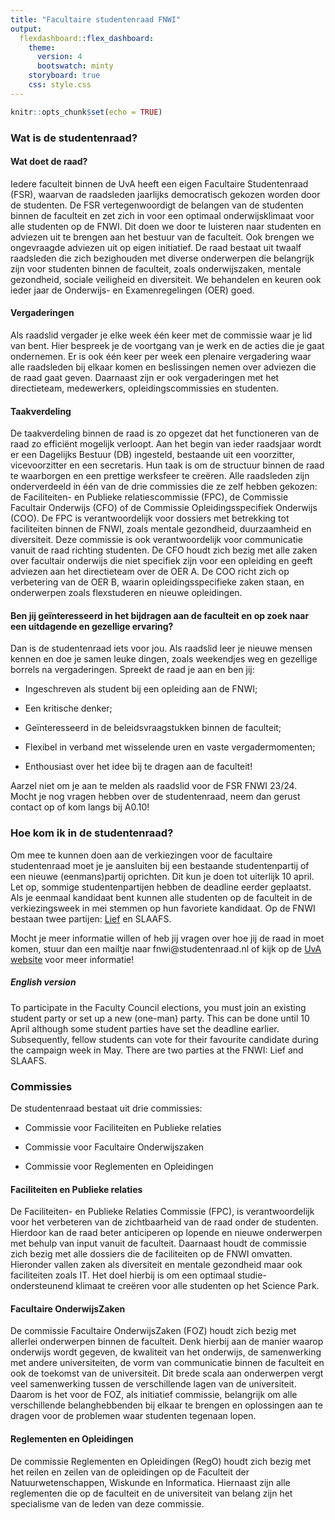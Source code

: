 ```yaml
---
title: "Facultaire studentenraad FNWI"
output: 
  flexdashboard::flex_dashboard:
    theme: 
      version: 4
      bootswatch: minty
    storyboard: true
    css: style.css
---
```


```r
knitr::opts_chunk$set(echo = TRUE)
```
### Wat is de studentenraad?

#### Wat doet de raad?
Iedere faculteit binnen de UvA heeft een eigen Facultaire Studentenraad (FSR), waarvan de raadsleden jaarlijks democratisch gekozen worden door de studenten. De FSR vertegenwoordigt de belangen van de studenten binnen de faculteit en zet zich in voor een optimaal onderwijsklimaat voor alle studenten op de FNWI. Dit doen we door te luisteren naar studenten en adviezen uit te brengen aan het bestuur van de faculteit. Ook brengen we ongevraagde adviezen uit op eigen initiatief. De raad bestaat uit twaalf raadsleden die zich bezighouden met diverse onderwerpen die belangrijk zijn voor studenten binnen de faculteit, zoals onderwijszaken, mentale gezondheid, sociale veiligheid en diversiteit. We behandelen en keuren ook ieder jaar de Onderwijs- en Examenregelingen (OER) goed.

#### Vergaderingen
Als raadslid vergader je elke week één keer met de commissie waar je lid van bent. Hier bespreek je de voortgang van je werk en de acties die je gaat ondernemen. Er is ook één keer per week een plenaire vergadering waar alle raadsleden bij elkaar komen en beslissingen nemen over adviezen die de raad gaat geven. Daarnaast zijn er ook vergaderingen met het directieteam, medewerkers, opleidingscommissies en studenten.

#### Taakverdeling
De taakverdeling binnen de raad is zo opgezet dat het functioneren van de raad zo efficiënt mogelijk verloopt. Aan het begin van ieder raadsjaar wordt er een Dagelijks Bestuur (DB) ingesteld, bestaande uit een voorzitter, vicevoorzitter en een secretaris. Hun taak is om de structuur binnen de raad te waarborgen en een prettige werksfeer te creëren. Alle raadsleden zijn onderverdeeld in één van de drie commissies die ze zelf hebben gekozen: de Faciliteiten- en Publieke relatiescommissie (FPC), de Commissie Facultair Onderwijs (CFO) of de Commissie Opleidingsspecifiek Onderwijs (COO). De FPC is verantwoordelijk voor dossiers met betrekking tot faciliteiten binnen de FNWI, zoals mentale gezondheid, duurzaamheid en diversiteit. Deze commissie is ook verantwoordelijk voor communicatie vanuit de raad richting studenten. De CFO houdt zich bezig met alle zaken over facultair onderwijs die niet specifiek zijn voor een opleiding en geeft adviezen aan het directieteam over de OER A. De COO richt zich op verbetering van de OER B, waarin opleidingsspecifieke zaken staan, en onderwerpen zoals flexstuderen en nieuwe opleidingen.

#### Ben jij geïnteresseerd in het bijdragen aan de faculteit en op zoek naar een uitdagende en gezellige ervaring? 
Dan is de studentenraad iets voor jou. Als raadslid leer je nieuwe mensen kennen en doe je samen leuke dingen, zoals weekendjes weg en gezellige borrels na vergaderingen.
Spreekt de raad je aan en ben jij: 

- Ingeschreven als student bij een opleiding aan de FNWI;

- Een kritische denker;

- Geïnteresseerd in de beleidsvraagstukken binnen de faculteit;

- Flexibel in verband met wisselende uren en vaste vergadermomenten;

- Enthousiast over het idee bij te dragen aan de faculteit!

Aarzel niet om je aan te melden als raadslid voor de FSR FNWI 23/24. Mocht je nog vragen hebben over de studentenraad, neem dan gerust contact op of kom langs bij A0.10!


### Hoe kom ik in de studentenraad?
Om mee te kunnen doen aan de verkiezingen voor de facultaire studentenraad moet je je aansluiten bij een bestaande studentenpartij of een nieuwe (eenmans)partij oprichten. Dit kun je doen tot uiterlijk 10 april. Let op, sommige studentenpartijen hebben de deadline eerder geplaatst. Als je eenmaal kandidaat bent kunnen alle studenten op de faculteit in de verkiezingsweek in mei stemmen op hun favoriete kandidaat. Op de FNWI bestaan twee partijen: [Lief](https://liefvoorjou.nl) en SLAAFS. 

Mocht je meer informatie willen of heb jij vragen over hoe jij de raad in moet komen, stuur dan een mailtje naar fnwi@studentenraad.nl of kijk op de [UvA website](https://student.uva.nl/onderwerpen/je-kandidaat-stellen-voor-de-studentenraad)  voor meer informatie!

##### English version

To participate in the Faculty Council elections, you must join an existing student party or set up a new (one-man) party. This can be done until 10 April although some student parties have set the deadline earlier. Subsequently, fellow students can vote for their favourite candidate during the campaign week in May. There are two parties at the FNWI: Lief and SLAAFS.

### Commissies
De studentenraad bestaat uit drie commissies:

- Commissie voor Faciliteiten en Publieke relaties

- Commissie voor Facultaire Onderwijszaken

- Commissie voor Reglementen en Opleidingen

#### Faciliteiten en Publieke relaties
De Faciliteiten- en Publieke Relaties Commissie (FPC), is verantwoordelijk voor het verbeteren van de zichtbaarheid van de raad onder de studenten. Hierdoor kan de raad beter anticiperen op lopende en nieuwe onderwerpen met behulp van input vanuit de faculteit. Daarnaast houdt de commissie zich bezig met alle dossiers die de faciliteiten op de FNWI omvatten. Hieronder vallen zaken als diversiteit en mentale gezondheid maar ook faciliteiten zoals IT. Het doel hierbij is om een optimaal studie-ondersteunend klimaat te creëren voor alle studenten op het Science Park.

#### Facultaire OnderwijsZaken
De commissie Facultaire OnderwijsZaken (FOZ) houdt zich bezig met allerlei onderwerpen binnen de faculteit. Denk hierbij aan de manier waarop onderwijs wordt gegeven, de kwaliteit van het onderwijs, de samenwerking met andere universiteiten, de vorm van communicatie binnen de faculteit en ook de toekomst van de universiteit. Dit brede scala aan onderwerpen vergt veel samenwerking tussen de verschillende lagen van de universiteit. Daarom is het voor de FOZ, als initiatief commissie, belangrijk om alle verschillende belanghebbenden bij elkaar te brengen en oplossingen aan te dragen voor de problemen waar studenten tegenaan lopen. 

#### Reglementen en Opleidingen
De commissie Reglementen en Opleidingen (RegO) houdt zich bezig met het reilen en zeilen van de opleidingen op de Faculteit der Natuurwetenschappen, Wiskunde en Informatica. Hiernaast zijn alle reglementen die op de faculteit en de universiteit van belang zijn het specialisme van de leden van deze commissie.


